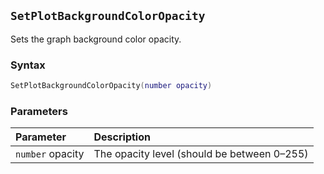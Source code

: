 ::: {.minipage data-latex="{\textwidth}"}
## `SetPlotBackgroundColorOpacity`

Sets the graph background color opacity\index{images!opacity}.

### Syntax {-}

``` .lua
SetPlotBackgroundColorOpacity(number opacity)
```
### Parameters {-}

**Parameter** | **Description**
| :-- | :-- |
| `number` opacity | The opacity level (should be between 0--255) |
:::
